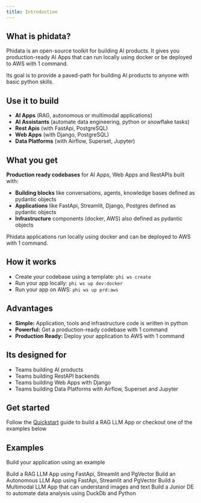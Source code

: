 ```yaml
---
title: Introduction
---
```


## What is phidata?

Phidata is an open-source toolkit for building AI products. It gives you production-ready AI Apps that can run locally using docker or be deployed to AWS with 1 command.

Its goal is to provide a paved-path for building AI products to anyone with basic python skills.

## Use it to build

- **AI Apps** (RAG, autonomous or multimodal applications)
- **AI Assistants** (automate data engineering, python or snowflake tasks)
- **Rest Apis** (with FastApi, PostgreSQL)
- **Web Apps** (with Django, PostgreSQL)
- **Data Platforms** (with Airflow, Superset, Jupyter)

## What you get

**Production ready codebases** for AI Apps, Web Apps and RestAPIs built with:

- **Building blocks** like conversations, agents, knowledge bases defined as pydantic objects
- **Applications** like FastApi, Streamlit, Django, Postgres defined as pydantic objects
- **Infrastructure** components (docker, AWS) also defined as pydantic objects

Phidata applications run locally using docker and can be deployed to AWS with 1 command.

## How it works

- Create your codebase using a template: `phi ws create`
- Run your app locally: `phi ws up dev:docker`
- Run your app on AWS: `phi ws up prd:aws`

## Advantages

- **Simple:** Application, tools and infrastructure code is written in python
- **Powerful:** Get a production-ready codebase with 1 command
- **Production Ready:** Deploy your application to AWS with 1 command

## Its designed for

- Teams building AI products
- Teams building RestAPI backends
- Teams building Web Apps with Django
- Teams building Data Platforms with Airflow, Superset and Jupyter

## Get started

Follow the [Quickstart](/quickstart/run-local) guide to build a RAG LLM App or checkout one of the examples below

## Examples

Build your application using an example

<CardGroup cols={2}>
  <Card title="RAG LLM App" icon="books" href="examples/ai/rag-llm-app">
    Build a RAG LLM App using FastApi, Streamlit and PgVector
  </Card>
  <Card title="Autonomous LLM App" icon="ghost" href="examples/ai/auto-llm-app">
    Build an Autonomous LLM App using FastApi, Streamlit and PgVector
  </Card>
  <Card
    title="Multimodal LLM App"
    icon="camera"
    href="examples/ai/multimodal-llm-app"
  >
    Build a Multimodal LLM App that can understand images and text
  </Card>
  <Card
    title="Junior Data Engineer"
    icon="sparkles"
    href="examples/ai/junior-de"
  >
    Build a Junior DE to automate data analysis using DuckDb and Python
  </Card>
</CardGroup>
